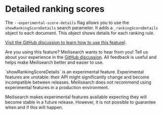 # Detailed ranking scores

The `--experimental-score-details` flag allows you to use the `showRankingScoreDetails` search parameter. It adds a `_rankingScoreDetails` object to each document. This object shows details for each ranking rule.

[Visit the GitHub discussion to learn how to use this feature](https://github.com/meilisearch/product/discussions/674)).

Are you using this feature? Meilisearch wants to hear from you! Tell us about your experience in the [GitHub discussion](https://github.com/meilisearch/product/discussions/674). All feedback is useful and helps make Meilisearch better and easier to use.

<Capsule intent="warning">
`showRankingScoreDetails` is an experimental feature. Experimental features are unstable: their API might significantly change and become incompatible between releases. Meilisearch does not recommend using experimental features in a production environment.

Meilisearch makes experimental features available expecting they will become stable in a future release. However, it is not possible to guarantee when and if this will happen.
</Capsule>
